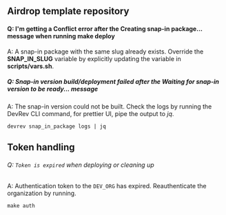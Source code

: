 ## Airdrop template repository

#### Q: I'm getting a **Conflict** error after the **Creating snap-in package...** message when running **make deploy**

A: A snap-in package with the same slug already exists.
Override the **SNAP_IN_SLUG** variable by explicitly updating the variable in **scripts/vars.sh**.

##### Q: Snap-in version _build/deployment failed_ after the _Waiting for snap-in version to be ready..._ message

A: The snap-in version could not be built.
Check the logs by running the DevRev CLI command, for prettier UI, pipe the output to _jq_.
```
devrev snap_in_package logs | jq
```

## Token handling

###### Q: `Token is expired` when deploying or cleaning up

A: Authentication token to the `DEV_ORG` has expired. Reauthenticate the organization by running.
```
make auth
```
